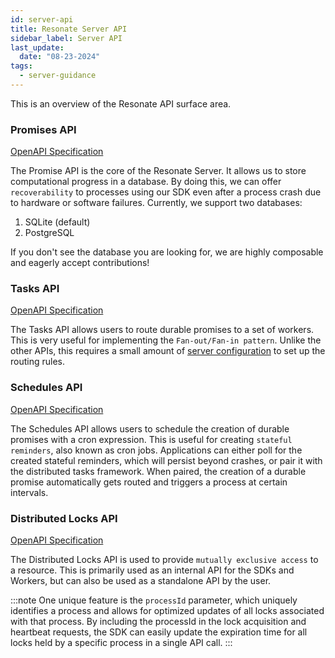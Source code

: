 ```yaml
---
id: server-api
title: Resonate Server API
sidebar_label: Server API
last_update:
  date: "08-23-2024"
tags:
  - server-guidance
---
```


This is an overview of the Resonate API surface area.

### Promises API

[OpenAPI Specification](https://github.com/resonatehq/resonate/blob/main/api/promises-openapi.yml)

The Promise API is the core of the Resonate Server. It allows us to store computational progress in a database. By doing this, we can offer `recoverability` to processes using our SDK even after a process crash due to hardware or software failures. Currently, we support two databases:

1. SQLite (default)
2. PostgreSQL

If you don't see the database you are looking for, we are highly composable and eagerly accept contributions!

### Tasks API

[OpenAPI Specification](https://github.com/resonatehq/resonate/blob/main/api/tasks-openapi.yml)

The Tasks API allows users to route durable promises to a set of workers. This is very useful for implementing the `Fan-out/Fan-in pattern`. Unlike the other APIs, this requires a small amount of [server configuration](https://github.com/resonatehq/quickstart-ts/tree/main/Step3) to set up the routing rules.

### Schedules API

[OpenAPI Specification](https://github.com/resonatehq/resonate/blob/main/api/schedules-openapi.yml)

The Schedules API allows users to schedule the creation of durable promises with a cron expression. This is useful for creating `stateful reminders`, also known as cron jobs. Applications can either poll for the created stateful reminders, which will persist beyond crashes, or pair it with the distributed tasks framework. When paired, the creation of a durable promise automatically gets routed and triggers a process at certain intervals.

### Distributed Locks API

[OpenAPI Specification](https://github.com/resonatehq/resonate/blob/main/api/locks-openapi.yml)

The Distributed Locks API is used to provide `mutually exclusive access` to a resource. This is primarily used as an internal API for the SDKs and Workers, but can also be used as a standalone API by the user.

:::note
One unique feature is the `processId` parameter, which uniquely identifies a process and allows for optimized updates of all locks associated with that process. By including the processId in the lock acquisition and heartbeat requests, the SDK can easily update the expiration time for all locks held by a specific process in a single API call.
:::
